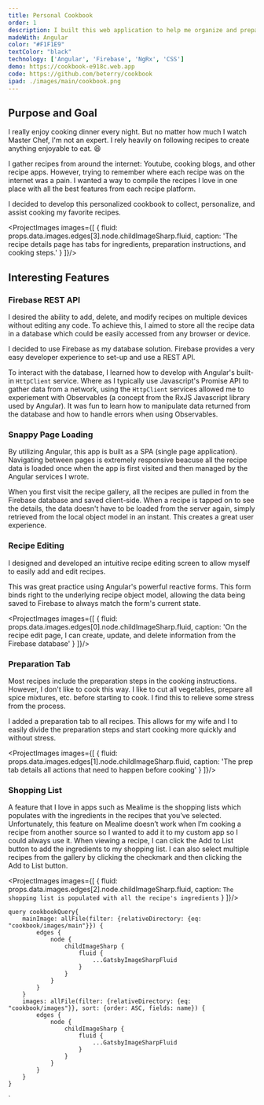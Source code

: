 ```yaml
---
title: Personal Cookbook
order: 1
description: I built this web application to help me organize and prepare my favorite recipes.
madeWith: Angular
color: "#F1F1E9"
textColor: "black"
technology: ['Angular', 'Firebase', 'NgRx', 'CSS']
demo: https://cookbook-e918c.web.app
code: https://github.com/beterry/cookbook
ipad: ./images/main/cookbook.png
---
```



## Purpose and Goal

I really enjoy cooking dinner every night. But no matter how much I watch Master Chef, I'm not an expert. I rely heavily on following recipes to create anything enjoyable to eat. 😆

I gather recipes from around the internet: Youtube, cooking blogs, and other recipe apps. However, trying to remember where each recipe was on the internet was a pain. I wanted a way to compile the recipes I love in one place with all the best features from each recipe platform.

I decided to develop this personalized cookbook to collect, personalize, and assist cooking my favorite recipes.

<ProjectImages images={[
    {
        fluid: props.data.images.edges[3].node.childImageSharp.fluid,
        caption: 'The recipe details page has tabs for ingredients, preparation instructions, and cooking steps.'
    }
]}/>

## Interesting Features

### Firebase REST API

I desired the ability to add, delete, and modify recipes on multiple devices without editing any code. To achieve this, I aimed to store all the recipe data in a database which could be easily accessed from any browser or device. 

I decided to use Firebase as my database solution. Firebase provides a very easy developer experience to set-up and use a REST API. 

To interact with the database, I learned how to develop with Angular's built-in `HttpClient` service. Where as I typically use Javascript's Promise API to gather data from a network, using the `HttpClient` services allowed me to experiement with Observables (a concept from the RxJS Javascript library used by Angular). It was fun to learn how to manipulate data returned from the database and how to handle errors when using Observables.

### Snappy Page Loading

By utilizing Angular, this app is built as a SPA (single page application). Navigating between pages is extremely responsive beacuse all the recipe data is loaded once when the app is first visited and then managed by the Angular services I wrote.

When you first visit the recipe gallery, all the recipes are pulled in from the Firebase database and saved client-side. When a recipe is tapped on to see the details, the data doesn't have to be loaded from the server again, simply retrieved from the local object model in an instant. This creates a great user experience.

### Recipe Editing

I designed and developed an intuitive recipe editing screen to allow myself to easily add and edit recipes.

This was great practice using Angular's powerful reactive forms. This form binds right to the underlying recipe object model, allowing the data being saved to Firebase to always match the form's current state.

<ProjectImages images={[
    {
        fluid: props.data.images.edges[0].node.childImageSharp.fluid,
        caption: 'On the recipe edit page, I can create, update, and delete information from the Firebase database'
    }
]}/>

### Preparation Tab

Most recipes include the preparation steps in the cooking instructions. However, I don't like to cook this way. I like to cut all vegetables, prepare all spice mixtures, etc. before starting to cook. I find this to relieve some stress from the process.

I added a preparation tab to all recipes. This allows for my wife and I to easily divide the preparation steps and start cooking more quickly and without stress.

<ProjectImages images={[
    {
        fluid: props.data.images.edges[1].node.childImageSharp.fluid,
        caption: 'The prep tab details all actions that need to happen before cooking'
    }
]}/>

### Shopping List

A feature that I love in apps such as Mealime is the shopping lists which populates with the ingredients in the recipes that you’ve selected. Unfortunately, this feature on Mealime doesn’t work when I’m cooking a recipe from another source so I wanted to add it to my custom app so I could always use it. When viewing a recipe, I can click the Add to List button to add the ingredients to my shopping list. I can also select multiple recipes from the gallery by clicking the checkmark and then clicking the Add to List button.

<ProjectImages images={[
    {
        fluid: props.data.images.edges[2].node.childImageSharp.fluid,
        caption: `The shopping list is populated with all the recipe's ingredients`
    }
]}/>

    query cookbookQuery{
        mainImage: allFile(filter: {relativeDirectory: {eq: "cookbook/images/main"}}) {
            edges {
                node {
                    childImageSharp {
                        fluid {
                            ...GatsbyImageSharpFluid
                        }
                    }
                }
            }
        }
        images: allFile(filter: {relativeDirectory: {eq: "cookbook/images"}}, sort: {order: ASC, fields: name}) {
            edges {
                node {
                    childImageSharp {
                        fluid {
                            ...GatsbyImageSharpFluid
                        }
                    }
                }
            }
        }
    }
`